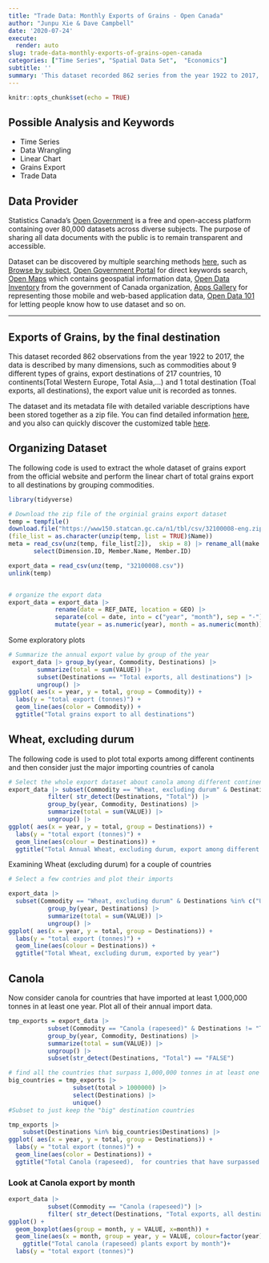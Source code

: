 ```yaml
---
title: "Trade Data: Monthly Exports of Grains - Open Canada"
author: "Junpu Xie & Dave Campbell"
date: '2020-07-24'
execute:
  render: auto
slug: trade-data-monthly-exports-of-grains-open-canada
categories: ["Time Series", "Spatial Data Set",  "Economics"]
subtitle: ''
summary: 'This dataset recorded 862 series from the year 1922 to 2017, the data is described by many dimensions, such as commodities about 9 different types of grains, export destinations which consist of 217 countries, 10 continents(Total Western Europe, Total Asia,…) and 1 total destination(Toal exports, all destinations), the export value unit is recorded as tonnes.'
---
```


```r
knitr::opts_chunk$set(echo = TRUE)
```


## Possible Analysis and Keywords

- Time Series
- Data Wrangling
- Linear Chart
- Grains Export
- Trade Data

## Data Provider

Statistics Canada's [Open Government](https://open.canada.ca/en) is a free and open-access platform  containing over 80,000 datasets across diverse subjects. The purpose of sharing all data documents with the public is to remain transparent and accessible. 

Dataset can be discovered by multiple searching methods [here](https://open.canada.ca/en/open-data), such as [Browse by subject](https://open.canada.ca/en/open-data), [Open Government Portal](https://search.open.canada.ca/en/od/?sort=last_modified_tdt%20desc&page=1&search_text=&od-search-portal=Open%20Data&_ga=2.198521263.1872662645.1597195650-535176367.1594143568) for direct keywords search, [Open Maps](https://open.canada.ca/en/open-map) which contains geospatial information data, [Open Data Inventory](https://open.canada.ca/en/search/inventory) from the government of Canada organization, [Apps Gallery](https://open.canada.ca/en/apps) for representing those mobile and web-based application data, [Open Data 101](https://open.canada.ca/en/open-data-principles) for letting people know how to use dataset and so on.

***

## Exports of Grains, by the final destination

This dataset recorded 862 observations from the year 1922 to 2017, the data is described by many dimensions, such as commodities about 9 different types of grains, export destinations of 217 countries, 10 continents(Total Western Europe, Total Asia,…) and 1 total destination (Toal exports, all destinations), the export value unit is recorded as tonnes.

The dataset and its metadata file with detailed variable descriptions have been stored together as a zip file. You can find detailed information [here](https://open.canada.ca/data/en/dataset/33a5e534-b62a-45b7-b36c-ddc16d53f6a0), and you also can quickly discover the customized table [here](https://www150.statcan.gc.ca/t1/tbl1/en/tv.action?pid=3210000801).

## Organizing Dataset

The following code is used to extract the whole dataset of grains export from the official website and perform the linear chart of total grains export to all destinations by grouping commodities.

```r

library(tidyverse)

# Download the zip file of the orginial grains export dataset
temp = tempfile()
download.file("https://www150.statcan.gc.ca/n1/tbl/csv/32100008-eng.zip",temp)
(file_list = as.character(unzip(temp, list = TRUE)$Name))
meta = read_csv(unz(temp, file_list[2]),  skip = 8) |> rename_all(make.names) |>
       select(Dimension.ID, Member.Name, Member.ID)

export_data = read_csv(unz(temp, "32100008.csv"))
unlink(temp)


# organize the export data
export_data = export_data |> 
             rename(date = REF_DATE, location = GEO) |>
             separate(col = date, into = c("year", "month"), sep = "-")|>  # split the year-month column into two different columns
             mutate(year = as.numeric(year), month = as.numeric(month)) 
```



Some exploratory plots 

```r
# Summarize the annual export value by group of the year
 export_data |> group_by(year, Commodity, Destinations) |> 
        summarize(total = sum(VALUE)) |>
        subset(Destinations == "Total exports, all destinations") |>
        ungroup() |> 
ggplot( aes(x = year, y = total, group = Commodity)) +
  labs(y = "total export (tonnes)") +
  geom_line(aes(color = Commodity)) +
  ggtitle("Total grains export to all destinations")

```

## Wheat, excluding durum

The following code is used to plot total exports among different continents and then consider just the major importing countries of canola

```r

# Select the whole export dataset about canola among different continents
export_data |> subset(Commodity == "Wheat, excluding durum" & Destinations != "Total exports, all destinations") |>
           filter( str_detect(Destinations, "Total")) |> 
           group_by(year, Commodity, Destinations) |> 
           summarize(total = sum(VALUE)) |>
           ungroup() |> 
ggplot( aes(x = year, y = total, group = Destinations)) +
  labs(y = "total export (tonnes)") + 
  geom_line(aes(colour = Destinations)) +
  ggtitle("Total Annual Wheat, excluding durum, export among different continents")

```



Examining Wheat (excluding durum) for a couple of countries
```r

# Select a few contries and plot their imports

export_data |> 
  subset(Commodity == "Wheat, excluding durum" & Destinations %in% c("United States", "People's Republic of China", "United Kingdom", "United Arab Emirates", "India", "Ethiopia")) |>
           group_by(year, Destinations) |> 
           summarize(total = sum(VALUE)) |>
           ungroup() |>
ggplot( aes(x = year, y = total, group = Destinations)) +
  labs(y = "total export (tonnes)") +
  geom_line(aes(colour = Destinations)) +
  ggtitle("Total Wheat, excluding durum, exported by year")

```


## Canola



Now consider canola for countries that have imported at least 1,000,000 tonnes in at least one year.  Plot all of their annual import data.

```r
tmp_exports = export_data |> 
           subset(Commodity == "Canola (rapeseed)" & Destinations != "Total exports, all destinations") |>
           group_by(year, Commodity, Destinations) |> 
           summarize(total = sum(VALUE)) |>
           ungroup() |>
           subset(str_detect(Destinations, "Total") == "FALSE")

# find all the countries that surpass 1,000,000 tonnes in at least one year, but keep all of the data for those countries
big_countries = tmp_exports |> 
                  subset(total > 1000000) |> 
                  select(Destinations) |> 
                  unique()
#Subset to just keep the "big" destination countries

tmp_exports |> 
    subset(Destinations %in% big_countries$Destinations) |>
ggplot( aes(x = year, y = total, group = Destinations)) +
  labs(y = "total export (tonnes)") +
  geom_line(aes(color = Destinations)) +
  ggtitle("Total Canola (rapeseed),  for countries that have surpassed 1,000,000 tonnes imported in at least one year")


```




### Look at Canola export by month

```r
export_data |> 
           subset(Commodity == "Canola (rapeseed)") |>
           filter( str_detect(Destinations, "Total exports, all destinations")) |>
ggplot() +
  geom_boxplot(aes(group = month, y = VALUE, x=month)) +
  geom_line(aes(x = month, group = year, y = VALUE, colour=factor(year)))+
    ggtitle("Total canola (rapeseed) plants export by month")+
  labs(y = "total export (tonnes)") 


```



